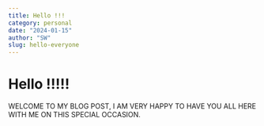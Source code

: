 ```yaml
---
title: Hello !!!
category: personal
date: "2024-01-15"
author: "SW"
slug: hello-everyone
---
```


# Hello !!!!!

WELCOME TO MY BLOG POST, I AM VERY HAPPY TO HAVE YOU ALL HERE WITH ME ON THIS SPECIAL OCCASION.
